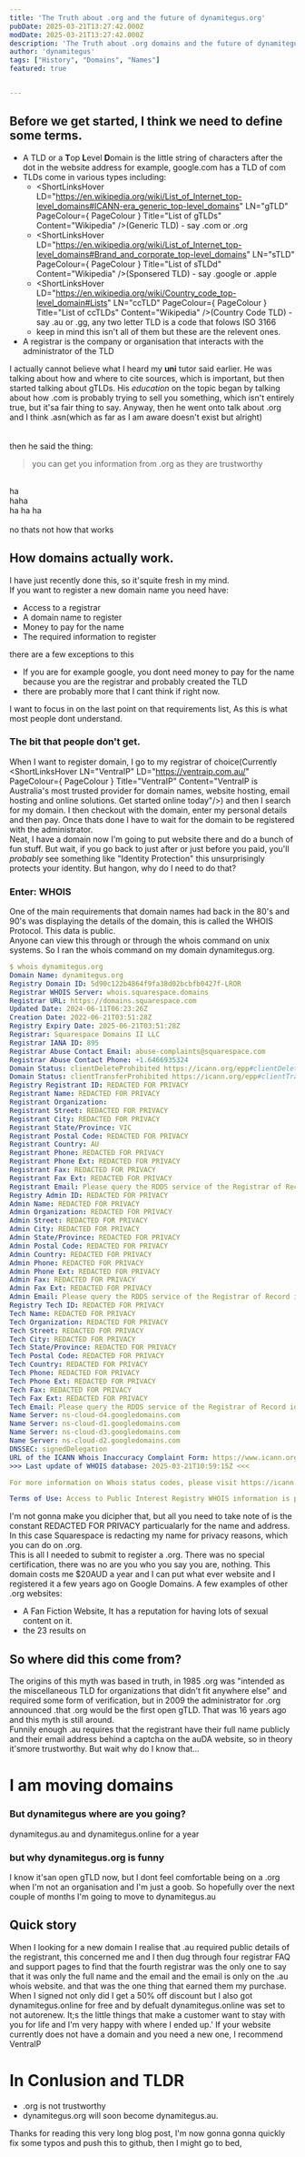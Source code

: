 ```yaml
---
title: 'The Truth about .org and the future of dynamitegus.org'
pubDate: 2025-03-21T13:27:42.000Z
modDate: 2025-03-21T13:27:42.000Z
description: 'The Truth about .org domains and the future of dynamitegus.org, this article aims to disproves the common myth that educators seem to believe.'
author: 'dynamitegus'
tags: ["History", "Domains", "Names"]
featured: true


---
```



## Before we get started, I think we need to define some terms.

- A TLD or a **T**op **L**evel **D**omain is the little string of characters after the dot in the website address for example, google.com has a TLD of com
- TLDs come in various types including:
    - <ShortLinksHover LD="https://en.wikipedia.org/wiki/List_of_Internet_top-level_domains#ICANN-era_generic_top-level_domains" LN="gTLD" PageColour={ PageColour } Title="List of gTLDs" Content="Wikipedia" />\(Generic TLD\) - say .com or .org
    - <ShortLinksHover LD="https://en.wikipedia.org/wiki/List_of_Internet_top-level_domains#Brand_and_corporate_top-level_domains" LN="sTLD" PageColour={ PageColour } Title="List of sTLDd" Content="Wikipedia" />\(Sponsered TLD\) - say .google or .apple
    - <ShortLinksHover LD="https://en.wikipedia.org/wiki/Country_code_top-level_domain#Lists" LN="ccTLD" PageColour={ PageColour } Title="List of ccTLDs" Content="Wikipedia" />\(Country Code TLD\) - say .au or .gg, any two letter TLD is a  code that folows ISO 3166 
    - keep in mind this isn\'t all of them but these are the relevent ones. 
- A registrar is the company or organisation that interacts with the administrator of the TLD


I actually cannot believe what I heard my **uni** tutor said earlier. 
He was talking about how and where to cite sources, which is important, but then started talking about gTLDs.
His *education* on the topic began by talking about how .com is probably trying to sell you something, which isn\'t entirely true, but it\'sa fair thing to say. Anyway, then he went onto talk about .org and I think .asn\(which as far as I am aware doesn\'t exist but alright\) 
\
\
\
then he said the thing:
> you can get you information from .org as they are trustworthy

\
ha\
haha\
ha ha ha\
\
no thats not how that works


## How domains actually work.

I have just recently done this, so it\'squite fresh in my mind.\
If you want to register a new domain name you need have:

- Access to a registrar
- A domain name to register
- Money to pay for the name
- The required information to register

there are a few exceptions to this
- If you are for example google, you dont need money to pay for the name because you are the registrar and probably created the TLD
- there are probably more that I cant think if right now.

I want to focus in on the last point on that requirements list, As this is what most people dont understand.
### The bit that people don\'t get.
When I want to register domain, I go to my registrar of choice\(Currently <ShortLinksHover LN="VentraIP" LD="https://ventraip.com.au/" PageColour={ PageColour } Title="VentraIP" Content="VentraIP is Australia's most trusted provider for domain names, website hosting, email hosting and online solutions. Get started online today"/>\) and then I search for my domain.
I then checkout with the domain, enter my personal details and then pay. Once thats done I have to wait for the domain to be registered with the administrator.\
Neat, I have a domain now I\'m going to put website there and do a bunch of fun stuff.
But wait, if you go back to just after or just before you paid, you\'ll *probably* see something like "Identity Protection" this unsurprisingly protects your identity. But hangon, why do I need to do that?
### Enter: WHOIS
One of the main requirements that domain names had back in the 80\'s and 90\'s was displaying the details of the domain, this is called the WHOIS Protocol.
This data is public.\
Anyone can view this through <ShortLinksHover LN="who.is" LD="https://who.is/" PageColour={PageColour} Title="WHOIS Search, Domain Name, Website, and IP Tools - Who.is" Content="Find information on any domain name or website. Large database of whois information, RDAP, DNS, domain names, name servers, IPs, and tools for searching and monitoring domain names." /> or through the whois command on unix systems.
So I ran the whois command on my domain dynamitegus.org.

```yaml frame="terminal" showLineNumbers collapse={2-14, 29-64} wrap {16, 18-19, 27, 29, 31-32, 40, 42, 44-45, 53}
$ whois dynamitegus.org
Domain Name: dynamitegus.org
Registry Domain ID: 5d90c122b4864f9fa38d02bcbfb0427f-LROR
Registrar WHOIS Server: whois.squarespace.domains
Registrar URL: https://domains.squarespace.com
Updated Date: 2024-06-11T06:23:26Z
Creation Date: 2022-06-21T03:51:28Z
Registry Expiry Date: 2025-06-21T03:51:28Z
Registrar: Squarespace Domains II LLC
Registrar IANA ID: 895
Registrar Abuse Contact Email: abuse-complaints@squarespace.com
Registrar Abuse Contact Phone: +1.6466935324
Domain Status: clientDeleteProhibited https://icann.org/epp#clientDeleteProhibited
Domain Status: clientTransferProhibited https://icann.org/epp#clientTransferProhibited
Registry Registrant ID: REDACTED FOR PRIVACY
Registrant Name: REDACTED FOR PRIVACY
Registrant Organization: 
Registrant Street: REDACTED FOR PRIVACY
Registrant City: REDACTED FOR PRIVACY
Registrant State/Province: VIC
Registrant Postal Code: REDACTED FOR PRIVACY
Registrant Country: AU
Registrant Phone: REDACTED FOR PRIVACY
Registrant Phone Ext: REDACTED FOR PRIVACY
Registrant Fax: REDACTED FOR PRIVACY
Registrant Fax Ext: REDACTED FOR PRIVACY
Registrant Email: Please query the RDDS service of the Registrar of Record identified in this output for information on how to contact the Registrant, Admin, or Tech contact of the queried domain name.
Registry Admin ID: REDACTED FOR PRIVACY
Admin Name: REDACTED FOR PRIVACY
Admin Organization: REDACTED FOR PRIVACY
Admin Street: REDACTED FOR PRIVACY
Admin City: REDACTED FOR PRIVACY
Admin State/Province: REDACTED FOR PRIVACY
Admin Postal Code: REDACTED FOR PRIVACY
Admin Country: REDACTED FOR PRIVACY
Admin Phone: REDACTED FOR PRIVACY
Admin Phone Ext: REDACTED FOR PRIVACY
Admin Fax: REDACTED FOR PRIVACY
Admin Fax Ext: REDACTED FOR PRIVACY
Admin Email: Please query the RDDS service of the Registrar of Record identified in this output for information on how to contact the Registrant, Admin, or Tech contact of the queried domain name.
Registry Tech ID: REDACTED FOR PRIVACY
Tech Name: REDACTED FOR PRIVACY
Tech Organization: REDACTED FOR PRIVACY
Tech Street: REDACTED FOR PRIVACY
Tech City: REDACTED FOR PRIVACY
Tech State/Province: REDACTED FOR PRIVACY
Tech Postal Code: REDACTED FOR PRIVACY
Tech Country: REDACTED FOR PRIVACY
Tech Phone: REDACTED FOR PRIVACY
Tech Phone Ext: REDACTED FOR PRIVACY
Tech Fax: REDACTED FOR PRIVACY
Tech Fax Ext: REDACTED FOR PRIVACY
Tech Email: Please query the RDDS service of the Registrar of Record identified in this output for information on how to contact the Registrant, Admin, or Tech contact of the queried domain name.
Name Server: ns-cloud-d4.googledomains.com
Name Server: ns-cloud-d1.googledomains.com
Name Server: ns-cloud-d3.googledomains.com
Name Server: ns-cloud-d2.googledomains.com
DNSSEC: signedDelegation
URL of the ICANN Whois Inaccuracy Complaint Form: https://www.icann.org/wicf/
>>> Last update of WHOIS database: 2025-03-21T10:59:15Z <<<

For more information on Whois status codes, please visit https://icann.org/epp

Terms of Use: Access to Public Interest Registry WHOIS information is provided to assist persons in determining the contents of a domain name registration record in the Public Interest Registry registry database. The data in this record is provided by Public Interest Registry for informational purposes only, and Public Interest Registry does not guarantee it\'saccuracy. This service is intended only for query-based access. You agree that you will use this data only for lawful purposes and that, under no circumstances will you use this data to (a) allow, enable, or otherwise support the transmission by e-mail, telephone, or facsimile of mass unsolicited, commercial advertising or solicitations to entities other than the data recipient's own existing customers; or (b) enable high volume, automated, electronic processes that send queries or data to the systems of Registry Operator, a Registrar, or Identity Digital except as reasonably necessary to register domain names or modify existing registrations. All rights reserved. Public Interest Registry reserves the right to modify these terms at any time. By submitting this query, you agree to abide by this policy.  The Registrar of Record identified in this output may have an RDDS service that can be queried for additional information on how to contact the Registrant, Admin, or Tech contact of the queried domain name.
```
I\'m not gonna make you dicipher that, but all you need to take note of is the constant REDACTED FOR PRIVACY particualarly for the name and address. In this case Squarespace is redacting my name for privacy reasons, which you can do on .org.\
This is all I needed to submit to register a .org. There was no special certification, there was no are you who you say you are, nothing.
This domain costs me $20AUD a year and I can put what ever website and I registered it a few years ago on Google Domains.
A few examples of other .org websites:
- <ShortLinksHover LN="Archive Of Our Own (archiveofourown.org/)" LD="https://archiveofourown.org/" PageColour={PageColour} Title="Home | Archive of Our Own" Content="An Archive of Our Own, a project of the Organization for Transformative Works"/> A Fan Fiction Website, It has a reputation for having lots of sexual content on it.
- the 23 results on <ShortLinksHover LN="Wikipedia's List of fake news websites" LD="https://en.wikipedia.org/wiki/List_of_fake_news_websites" PageColour={PageColour} Title="List of fake news websites" Content="Wikipedia"/>

## So where did this come from?
The origins of this myth was based in truth, in 1985 .org was "intended as the miscellaneous TLD for organizations that didn't fit anywhere else" and required some form of verification, but in 2009 the administrator for .org announced .that .org would be the first open gTLD.
That was 16 years ago and this myth is still around.
\
Funnily enough .au requires that the registrant have their full name publicly and their email address behind a captcha on the auDA website, so in theory it\'smore trustworthy. But wait why do I know that...

# I am moving domains

### But dynamitegus where are you going?
dynamitegus.au and dynamitegus.online for a year
### but why dynamitegus.org is funny
I know it\'san open gTLD now, but I dont feel comfortable being on a .org when I\'m not an organisation and I\'m just a goob. So hopefully over the next couple of months I\'m going to move to dynamitegus.au

## Quick story
When I looking for a new domain I realise that .au required public details of the registrant, this concerned me and I then dug through four registrar FAQ and support pages to find that the fourth registrar was the only one to say that it was only the full name and the email and the email is only on the .au whois website. and that was the one thing that earned them my purchase. When I signed not only did I get a 50% off discount but I also got dynamitegus.online for free and by defualt dynamitegus.online was set to not autorenew. It\;s the little things that make a customer want to stay with you for life and I\'m very happy with where I ended up.'
If your website currently does not have a domain and you need a new one, I recommend VentraIP

# In Conlusion and TLDR
- .org is not trustworthy
- dynamitegus.org will soon become dynamitegus.au.

Thanks for reading this very long blog post, I\'m now gonna gonna quickly fix some typos and push this to github, then I might go to bed,
